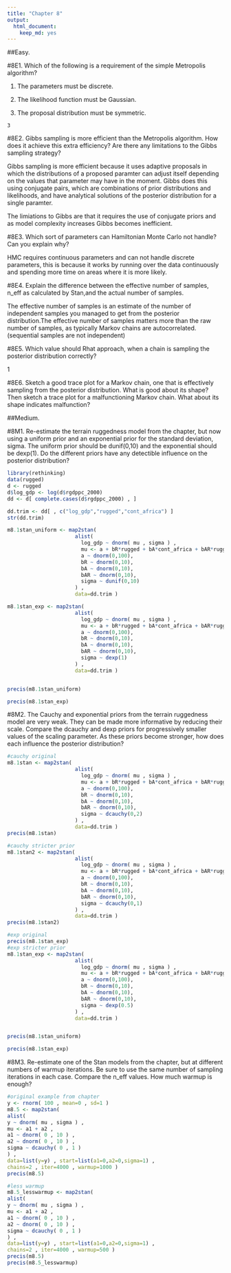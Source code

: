 ```yaml
---
title: "Chapter 8"
output: 
  html_document: 
    keep_md: yes
---
```

##Easy.

#8E1. Which of the following is a requirement of the simple Metropolis algorithm?

1. The parameters must be discrete.

2. The likelihood function must be Gaussian.

3. The proposal distribution must be symmetric.

```
3
```

#8E2. Gibbs sampling is more efficient than the Metropolis algorithm. How does it achieve this extra efficiency? Are there any limitations to the Gibbs sampling strategy?

Gibbs sampling is more efficient because it uses adaptive proposals in which the distributions of a proposed paramter can adjust itself depending on the values that parameter may have in the moment. Gibbs does this using conjugate pairs, which are combinations of prior distributions and likelihoods, and have analytical solutions of the posterior distribution for a single paramter.

The limiations to Gibbs are that it requires the use of conjugate priors and as model complexity increases Gibbs becomes inefficient.



#8E3. Which sort of parameters can Hamiltonian Monte Carlo not handle? Can you explain why?


HMC requires continuous parameters and can not handle discrete parameters, this is because it works by running over the data continuously and spending more time on areas where it is more likely.


#8E4. Explain the difference between the effective number of samples, n_eff as calculated by Stan,and the actual number of samples.

The effective number of samples is an estimate of the number of independent samples you managed to get from the posterior distribution.The effective number of samples matters more than the raw number of samples, as typically Markov chains are autocorrelated. (sequential samples are not independent)

#8E5. Which value should Rhat approach, when a chain is sampling the posterior distribution correctly?

1

#8E6. Sketch a good trace plot for a Markov chain, one that is effectively sampling from the posterior distribution. What is good about its shape? Then sketch a trace plot for a malfunctioning Markov chain. What about its shape indicates malfunction?


##Medium.


#8M1. Re-estimate the terrain ruggedness model from the chapter, but now using a uniform prior and an exponential prior for the standard deviation, sigma. The uniform prior should be dunif(0,10) and the exponential should be dexp(1). Do the different priors have any detectible influence on the posterior distribution?

```r
library(rethinking)
data(rugged)
d <- rugged
d$log_gdp <- log(d$rgdppc_2000)
dd <- d[ complete.cases(d$rgdppc_2000) , ]

dd.trim <- dd[ , c("log_gdp","rugged","cont_africa") ]
str(dd.trim)

m8.1stan_uniform <- map2stan( 
                      alist(
                        log_gdp ~ dnorm( mu , sigma ) ,
                        mu <- a + bR*rugged + bA*cont_africa + bAR*rugged*cont_africa ,
                        a ~ dnorm(0,100),
                        bR ~ dnorm(0,10),
                        bA ~ dnorm(0,10),
                        bAR ~ dnorm(0,10),
                        sigma ~ dunif(0,10)
                      ) ,
                      data=dd.trim )

m8.1stan_exp <- map2stan( 
                      alist(
                        log_gdp ~ dnorm( mu , sigma ) ,
                        mu <- a + bR*rugged + bA*cont_africa + bAR*rugged*cont_africa ,
                        a ~ dnorm(0,100),
                        bR ~ dnorm(0,10),
                        bA ~ dnorm(0,10),
                        bAR ~ dnorm(0,10),
                        sigma ~ dexp(1)
                      ) ,
                      data=dd.trim )


precis(m8.1stan_uniform)

precis(m8.1stan_exp)

```


#8M2. The Cauchy and exponential priors from the terrain ruggedness model are very weak. They can be made more informative by reducing their scale. Compare the dcauchy and dexp priors for progressively smaller values of the scaling parameter. As these priors become stronger, how does each influence the posterior distribution?

```r
#cauchy original
m8.1stan <- map2stan( 
                      alist(
                        log_gdp ~ dnorm( mu , sigma ) ,
                        mu <- a + bR*rugged + bA*cont_africa + bAR*rugged*cont_africa ,
                        a ~ dnorm(0,100),
                        bR ~ dnorm(0,10),
                        bA ~ dnorm(0,10),
                        bAR ~ dnorm(0,10),
                        sigma ~ dcauchy(0,2)
                      ) ,
                      data=dd.trim )
precis(m8.1stan)

#cauchy stricter prior
m8.1stan2 <- map2stan( 
                      alist(
                        log_gdp ~ dnorm( mu , sigma ) ,
                        mu <- a + bR*rugged + bA*cont_africa + bAR*rugged*cont_africa ,
                        a ~ dnorm(0,100),
                        bR ~ dnorm(0,10),
                        bA ~ dnorm(0,10),
                        bAR ~ dnorm(0,10),
                        sigma ~ dcauchy(0,1)
                      ) ,
                      data=dd.trim )
precis(m8.1stan2)

#exp original
precis(m8.1stan_exp)
#exp stricter prior
m8.1stan_exp <- map2stan( 
                      alist(
                        log_gdp ~ dnorm( mu , sigma ) ,
                        mu <- a + bR*rugged + bA*cont_africa + bAR*rugged*cont_africa ,
                        a ~ dnorm(0,100),
                        bR ~ dnorm(0,10),
                        bA ~ dnorm(0,10),
                        bAR ~ dnorm(0,10),
                        sigma ~ dexp(0.5)
                      ) ,
                      data=dd.trim )


precis(m8.1stan_uniform)

precis(m8.1stan_exp)
```


#8M3. Re-estimate one of the Stan models from the chapter, but at different numbers of warmup iterations. Be sure to use the same number of sampling iterations in each case. Compare the n_eff values. How much warmup is enough?

```r
#original example from chapter
y <- rnorm( 100 , mean=0 , sd=1 )
m8.5 <- map2stan( 
alist(
y ~ dnorm( mu , sigma ) ,
mu <- a1 + a2 ,
a1 ~ dnorm( 0 , 10 ) ,
a2 ~ dnorm( 0 , 10 ) ,
sigma ~ dcauchy( 0 , 1 )
) ,
data=list(y=y) , start=list(a1=0,a2=0,sigma=1) ,
chains=2 , iter=4000 , warmup=1000 )
precis(m8.5)

#less warmup
m8.5_lesswarmup <- map2stan( 
alist(
y ~ dnorm( mu , sigma ) ,
mu <- a1 + a2 ,
a1 ~ dnorm( 0 , 10 ) ,
a2 ~ dnorm( 0 , 10 ) ,
sigma ~ dcauchy( 0 , 1 )
) ,
data=list(y=y) , start=list(a1=0,a2=0,sigma=1) ,
chains=2 , iter=4000 , warmup=500 )
precis(m8.5)
precis(m8.5_lesswarmup)
```

